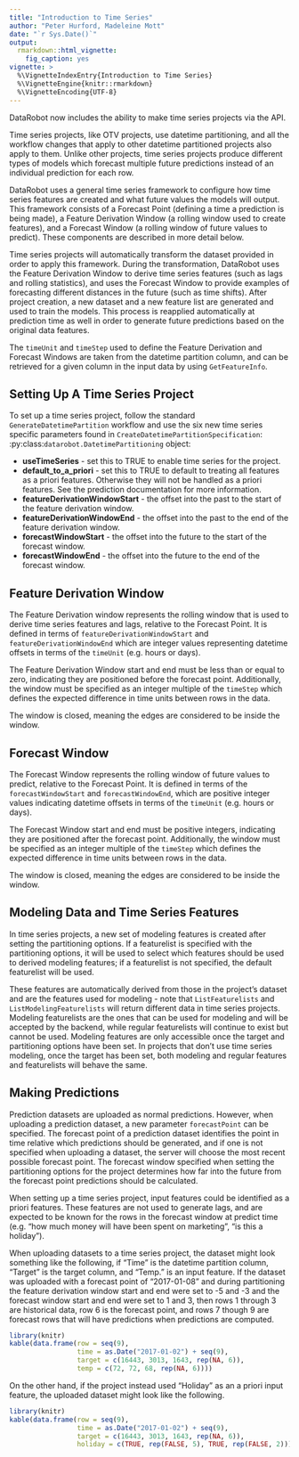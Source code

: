 ```yaml
---
title: "Introduction to Time Series"
author: "Peter Hurford, Madeleine Mott"
date: "`r Sys.Date()`"
output: 
  rmarkdown::html_vignette:
    fig_caption: yes  
vignette: >
  %\VignetteIndexEntry{Introduction to Time Series}
  %\VignetteEngine{knitr::rmarkdown}
  %\VignetteEncoding{UTF-8}
---
```


DataRobot now includes the ability to make time series projects via the API.

Time series projects, like OTV projects, use datetime partitioning, and all the workflow changes that apply to other datetime partitioned projects also apply to them.  Unlike other projects, time series projects produce different types of models which forecast multiple future predictions instead of an individual prediction for each row.

DataRobot uses a general time series framework to configure how time series features are created and what future values the models will output. This framework consists of a Forecast Point (defining a time a prediction is being made), a Feature Derivation Window (a rolling window used to create features), and a Forecast Window (a rolling window of future values to predict). These components are described in more detail below.

Time series projects will automatically transform the dataset provided in order to apply this framework. During the transformation, DataRobot uses the Feature Derivation Window to derive time series features (such as lags and rolling statistics), and uses the Forecast Window to provide examples of forecasting different distances in the future (such as time shifts).  After project creation, a new dataset and a new feature list are generated and used to train the models. This process is reapplied automatically at prediction time as well in order to generate future predictions based on the original data features.

The `timeUnit` and `timeStep` used to define the Feature Derivation and Forecast Windows are taken from the datetime partition column, and can be retrieved for a given column in the input data by using `GetFeatureInfo`.


## Setting Up A Time Series Project

To set up a time series project, follow the standard `GenerateDatetimePartition` workflow and use the six new time series specific parameters found in `CreateDatetimePartitionSpecification`:
:py:class:`datarobot.DatetimePartitioning` object:

* **useTimeSeries** - set this to TRUE to enable time series for the project.
* **default_to_a_priori** - set this to TRUE to default to treating all features as a priori features.  Otherwise they will not be handled as a priori features.  See the prediction documentation for more information.
* **featureDerivationWindowStart** - the offset into the past to the start of the feature derivation window.
* **featureDerivationWindowEnd** - the offset into the past to the end of the feature derivation window.
* **forecastWindowStart** - the offset into the future to the start of the forecast window.
* **forecastWindowEnd** - the offset into the future to the end of the forecast window.


## Feature Derivation Window

The Feature Derivation window represents the rolling window that is used to derive time series features and lags, relative to the Forecast Point. It is defined in terms of `featureDerivationWindowStart` and `featureDerivationWindowEnd` which are integer values representing datetime offsets in terms of the `timeUnit` (e.g. hours or days).

The Feature Derivation Window start and end must be less than or equal to zero, indicating they are positioned before the forecast point. Additionally, the window must be specified as an integer multiple of the `timeStep` which defines the expected difference in time units between rows in the data.

The window is closed, meaning the edges are considered to be inside the window.

## Forecast Window

The Forecast Window represents the rolling window of future values to predict, relative to the Forecast Point. It is defined in terms of the `forecastWindowStart` and `forecastWindowEnd`, which are positive integer values indicating datetime offsets in terms of the `timeUnit` (e.g.  hours or days).

The Forecast Window start and end must be positive integers, indicating they are positioned after the forecast point. Additionally, the window must be specified as an integer multiple of the `timeStep` which defines the expected difference in time units between rows in the data.

The window is closed, meaning the edges are considered to be inside the window.


## Modeling Data and Time Series Features

In time series projects, a new set of modeling features is created after setting the partitioning options.  If a featurelist is specified with the partitioning options, it will be used to select which features should be used to derived modeling features; if a featurelist is not specified, the default featurelist will be used.

These features are automatically derived from those in the project's dataset and are the features used for modeling - note that `ListFeaturelists` and `ListModelingFeaturelists` will return different data in time series projects.  Modeling featurelists are the ones that can be used for modeling and will be accepted by the backend, while regular featurelists will continue to exist but cannot be used.  Modeling features are only accessible once the target and partitioning options have been set.  In projects that don't use time series modeling, once the target has been set, both modeling and regular features and featurelists will behave the same.


## Making Predictions

Prediction datasets are uploaded as normal predictions. However, when uploading a prediction dataset, a new parameter `forecastPoint` can be specified. The forecast point of a prediction dataset identifies the point in time relative which predictions should be generated, and if one is not specified when uploading a dataset, the server will choose the most recent possible forecast point. The forecast window specified when setting the partitioning options for the project determines how far into the future from the forecast point predictions should be calculated.

When setting up a time series project, input features could be identified as a priori features.  These features are not used to generate lags, and are expected to be known for the rows in the forecast window at predict time (e.g. "how much money will have been spent on marketing", "is this a holiday").

When uploading datasets to a time series project, the dataset might look something like the following, if "Time" is the datetime partition column, "Target" is the target column, and "Temp." is an input feature.  If the dataset was uploaded with a forecast point of "2017-01-08" and during partitioning the feature derivation window start and end were set to -5 and -3 and the forecast window start and end were set to 1 and 3, then rows 1 through 3 are historical data, row 6 is the forecast point, and rows 7 though 9 are forecast rows that will have predictions when predictions are computed.

```r
library(knitr)
kable(data.frame(row = seq(9), 
                 time = as.Date("2017-01-02") + seq(9),
                 target = c(16443, 3013, 1643, rep(NA, 6)),
                 temp = c(72, 72, 68, rep(NA, 6))))
```

On the other hand, if the project instead used "Holiday" as an a priori input feature, the uploaded dataset might look like the following.

```r
library(knitr)
kable(data.frame(row = seq(9), 
                 time = as.Date("2017-01-02") + seq(9),
                 target = c(16443, 3013, 1643, rep(NA, 6)),
                 holiday = c(TRUE, rep(FALSE, 5), TRUE, rep(FALSE, 2))))
```
